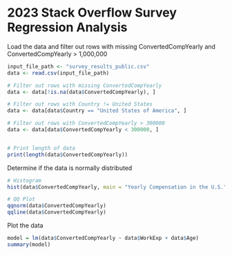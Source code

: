 # 2023 Stack Overflow Survey Regression Analysis

Load the data and filter out rows with missing ConvertedCompYearly and ConvertedCompYearly > 1,000,000
```r
input_file_path <- "survey_results_public.csv"
data <- read.csv(input_file_path)

# Filter out rows with missing ConvertedCompYearly
data <- data[!is.na(data$ConvertedCompYearly), ]

# Filter out rows with Country != United States
data <- data[data$Country == "United States of America", ]

# Filter out rows with ConvertedCompYearly > 300000
data <- data[data$ConvertedCompYearly < 300000, ]


# Print length of data
print(length(data$ConvertedCompYearly))
```


Determine if the data is normally distributed
```r
# Histogram
hist(data$ConvertedCompYearly, main = "Yearly Compensation in the U.S.", xlab = "Yearly Compensation in the U.S.")

# QQ Plot
qqnorm(data$ConvertedCompYearly)
qqline(data$ConvertedCompYearly)
```

Plot the data
```r
model = lm(data$ConvertedCompYearly ~ data$WorkExp + data$Age)
summary(model)
```
